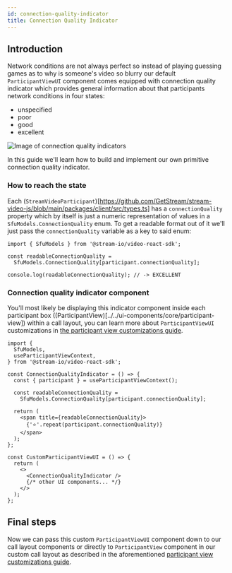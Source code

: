 ```yaml
---
id: connection-quality-indicator
title: Connection Quality Indicator
---
```



## Introduction

Network conditions are not always perfect so instead of playing guessing games as to why is someone's video so blurry our default `ParticipantViewUI` component comes equipped with connection quality indicator which provides general information about that participants network conditions in four states:

- unspecified
- poor
- good
- excellent

<img src={QualityIndicators} alt="Image of connection quality indicators" />

In this guide we'll learn how to build and implement our own primitive connection quality indicator.

### How to reach the state

Each (`StreamVideoParticipant`)[https://github.com/GetStream/stream-video-js/blob/main/packages/client/src/types.ts] has a `connectionQuality` property which by itself is just a numeric representation of values in a `SfuModels.ConnectionQuality` enum. To get a readable format out of it we'll just pass the `connectionQuality` variable as a key to said enum:

```tsx
import { SfuModels } from '@stream-io/video-react-sdk';

const readableConnectionQuality =
  SfuModels.ConnectionQuality[participant.connectionQuality];

console.log(readableConnectionQuality); // -> EXCELLENT
```

### Connection quality indicator component

You'll most likely be displaying this indicator component inside each participant box ((ParticipantView)[../../ui-components/core/participant-view]) within a call layout, you can learn more about `ParticipantViewUI` customizations in [the participant view customizations guide](../participant-view-customizations).

```tsx
import {
  SfuModels,
  useParticipantViewContext,
} from '@stream-io/video-react-sdk';

const ConnectionQualityIndicator = () => {
  const { participant } = useParticipantViewContext();

  const readableConnectionQuality =
    SfuModels.ConnectionQuality[participant.connectionQuality];

  return (
    <span title={readableConnectionQuality}>
      {'⭐️'.repeat(participant.connectionQuality)}
    </span>
  );
};

const CustomParticipantViewUI = () => {
  return (
    <>
      <ConnectionQualityIndicator />
      {/* other UI components... */}
    </>
  );
};
```

## Final steps

Now we can pass this custom `ParticipantViewUI` component down to our call layout components or directly to `ParticipantView` component in our custom call layout as described in the aforementioned [participant view customizations guide](../../ui-cookbook/participant-view-customizations).
